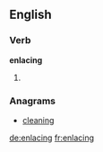 ==English==

===Verb===
'''enlacing'''

# {{present participle of|enlace}}

===Anagrams===
* [[cleaning#English|cleaning]]

[[de:enlacing]]
[[fr:enlacing]]